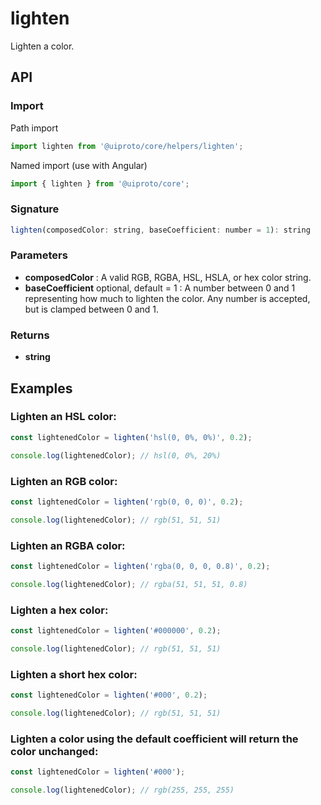 
<Meta title="Core/Helpers/lighten" />

<h1>lighten</h1>

Lighten a color.

<h2>API</h2>

<h3>Import</h3>

Path import

```javascript
import lighten from '@uiproto/core/helpers/lighten';
```

Named import (use with Angular)

```javascript
import { lighten } from '@uiproto/core';
```

<h3>Signature</h3>

```javascript
lighten(composedColor: string, baseCoefficient: number = 1): string
```

<h3>Parameters</h3>

<ul>
  <li>
    <strong>composedColor</strong> : A valid RGB, RGBA, HSL, HSLA, or hex color string.
  </li>
  <li>
    <strong>baseCoefficient</strong> optional, default = 1 : A number between 0 and 1 representing how much to lighten the color. Any number
    is accepted, but is clamped between 0 and 1.
  </li>
</ul>

<h3>Returns</h3>

<ul>
  <li>
    <strong>string</strong>
  </li>
</ul>

<h2>Examples</h2>

<h3>Lighten an HSL color:</h3>

```javascript
const lightenedColor = lighten('hsl(0, 0%, 0%)', 0.2);

console.log(lightenedColor); // hsl(0, 0%, 20%)
```

<h3>Lighten an RGB color:</h3>

```javascript
const lightenedColor = lighten('rgb(0, 0, 0)', 0.2);

console.log(lightenedColor); // rgb(51, 51, 51)
```

<h3>Lighten an RGBA color:</h3>

```javascript
const lightenedColor = lighten('rgba(0, 0, 0, 0.8)', 0.2);

console.log(lightenedColor); // rgba(51, 51, 51, 0.8)
```

<h3>Lighten a hex color:</h3>

```javascript
const lightenedColor = lighten('#000000', 0.2);

console.log(lightenedColor); // rgb(51, 51, 51)
```

<h3>Lighten a short hex color:</h3>

```javascript
const lightenedColor = lighten('#000', 0.2);

console.log(lightenedColor); // rgb(51, 51, 51)
```

<h3>Lighten a color using the default coefficient will return the color unchanged:</h3>

```javascript
const lightenedColor = lighten('#000');

console.log(lightenedColor); // rgb(255, 255, 255)
```
